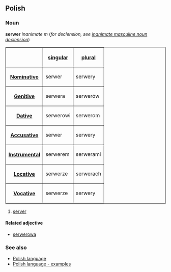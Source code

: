 ==Polish==
===Noun===
'''serwer''' ''inanimate m'' (''for declension, see [[Polish language - inanimate masculine noun declension|inanimate masculine noun declension]]'')

<table border=1>
<tr><th><th>[[Polish language - singular number|singular]]<th>[[Polish language - plural number|plural]]</tr>
<tr><th>[[Polish language - nominative|Nominative]]<td>serwer<td>serwery</tr>
<tr><th>[[Polish language - genitive|Genitive]]<td>serwera<td>serwerów</tr>
<tr><th>[[Polish language - dative|Dative]]<td>serwerowi<td>serwerom</tr>
<tr><th>[[Polish language - accusative|Accusative]]<td>serwer<td>serwery</tr>
<tr><th>[[Polish language - instrumental|Instrumental]]<td>serwerem<td>serwerami</tr>
<tr><th>[[Polish language - locative|Locative]]<td>serwerze<td>serwerach</tr>
<tr><th>[[Polish language - vocative|Vocative]]<td>serwerze<td>serwery</tr>
</table>

#[[server]]

====Related adjective====
*[[serwerowa]]

===See also===
*[[Polish language]]
*[[Polish language - examples]]